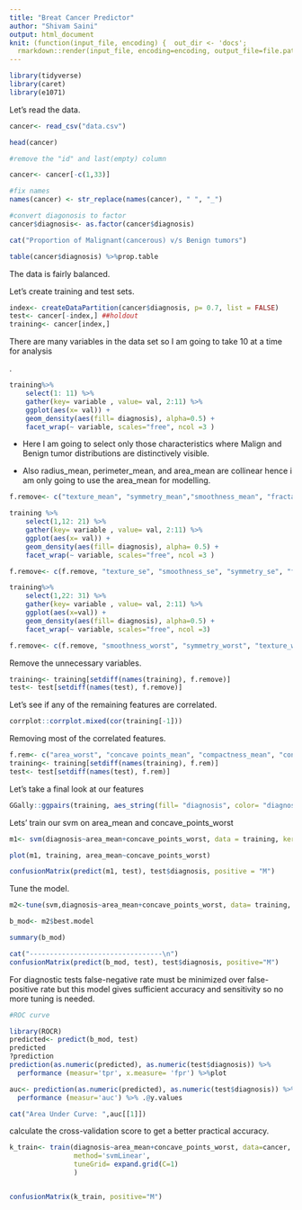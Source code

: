 ```yaml
---
title: "Breat Cancer Predictor"
author: "Shivam Saini"
output: html_document
knit: (function(input_file, encoding) {  out_dir <- 'docs';
  rmarkdown::render(input_file, encoding=encoding, output_file=file.path(dirname(input_file), out_dir,'index.html'))})
---
```


```r
library(tidyverse)
library(caret)
library(e1071)

```

Let's read the data.
```r
cancer<- read_csv("data.csv")
```
```r
head(cancer)
```
```r
#remove the "id" and last(empty) column

cancer<- cancer[-c(1,33)]

#fix names
names(cancer) <- str_replace(names(cancer), " ", "_")

#convert diagonosis to factor
cancer$diagnosis<- as.factor(cancer$diagnosis)
```


```r
cat("Proportion of Malignant(cancerous) v/s Benign tumors")

table(cancer$diagnosis) %>%prop.table
```

The data is fairly balanced.

Let's create training and test sets.

```r
index<- createDataPartition(cancer$diagnosis, p= 0.7, list = FALSE)
test<- cancer[-index,] ##holdout
training<- cancer[index,]
```




There are many variables in the data set so I am going to take 10 at a time for analysis

. 
```r
training%>%
    select(1: 11) %>%
    gather(key= variable , value= val, 2:11) %>%
    ggplot(aes(x= val)) + 
    geom_density(aes(fill= diagnosis), alpha=0.5) + 
    facet_wrap(~ variable, scales="free", ncol =3 )

```

* Here I am going to select only those characteristics where Malign and Benign tumor distributions are distinctively visible.

* Also radius_mean, perimeter_mean, and area_mean are collinear hence i am only going to use the area_mean for modelling.

```r
f.remove<- c("texture_mean", "symmetry_mean","smoothness_mean", "fractal_dimension_mean", "radius_mean", "perimeter_mean")

training %>%
    select(1,12: 21) %>%
    gather(key= variable , value= val, 2:11) %>%
    ggplot(aes(x= val)) + 
    geom_density(aes(fill= diagnosis), alpha= 0.5) + 
    facet_wrap(~ variable, scales="free", ncol =3 )
```

```r
f.remove<- c(f.remove, "texture_se", "smoothness_se", "symmetry_se", "fractal_dimension_se", "concavity_se", "concave_points_se", "radius_se", "perimeter_se", "area_se")
```

```r
training%>%
    select(1,22: 31) %>%
    gather(key= variable , value= val, 2:11) %>%
    ggplot(aes(x=val)) + 
    geom_density(aes(fill= diagnosis), alpha=0.5) + 
    facet_wrap(~ variable, scales="free", ncol =3)

```


```r
f.remove<- c(f.remove, "smoothness_worst", "symmetry_worst", "texture_worst", "radius_worst", "perimeter_worst")
```


Remove the unnecessary variables.
```r
training<- training[setdiff(names(training), f.remove)]
test<- test[setdiff(names(test), f.remove)]

```


Let's see if any of the remaining features are correlated.

```r
corrplot::corrplot.mixed(cor(training[-1]))
```

Removing most of the correlated features.

```r
f.rem<- c("area_worst", "concave points_mean", "compactness_mean", "concavity_mean", "compactness_worst")
training<- training[setdiff(names(training), f.rem)]
test<- test[setdiff(names(test), f.rem)]
```

Let's take a final look at our features

```r
GGally::ggpairs(training, aes_string(fill= "diagnosis", color= "diagnosis"))
```

Lets' train our svm on area_mean and concave_points_worst

```r
m1<- svm(diagnosis~area_mean+concave_points_worst, data = training, kernel='linear', cost=1)

plot(m1, training, area_mean~concave_points_worst)
```

```r
confusionMatrix(predict(m1, test), test$diagnosis, positive = "M")
```
Tune the model.
```r

m2<-tune(svm,diagnosis~area_mean+concave_points_worst, data= training, kernel='linear', ranges= list(cost=c(0.1,1,10,100,1000)))

b_mod<- m2$best.model


```


```r
summary(b_mod)

cat("---------------------------------\n")
confusionMatrix(predict(b_mod, test), test$diagnosis, positive="M")
```

For diagnostic tests false-negative rate must be minimized over false-positive rate but this model gives sufficient accuracy  and sensitivity so no more tuning is needed. 

```r
#ROC curve

library(ROCR)
predicted<- predict(b_mod, test)
predicted
?prediction
prediction(as.numeric(predicted), as.numeric(test$diagnosis)) %>% 
  performance (measur='tpr', x.measure= 'fpr') %>%plot
```

```r
auc<- prediction(as.numeric(predicted), as.numeric(test$diagnosis)) %>% 
  performance (measur='auc') %>% .@y.values

cat("Area Under Curve: ",auc[[1]])

```


calculate the cross-validation score to get a better practical accuracy.

```r

k_train<- train(diagnosis~area_mean+concave_points_worst, data=cancer, trControl= trainControl(method='cv', n=5), 
                method='svmLinear',
                tuneGrid= expand.grid(C=1)
                )


confusionMatrix(k_train, positive="M")
```








